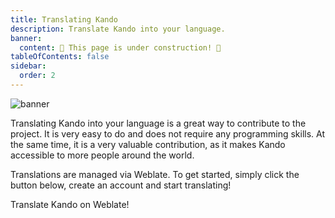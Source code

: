 ```yaml
---
title: Translating Kando
description: Translate Kando into your language.
banner:
  content: 🚧 This page is under construction! 🚧
tableOfContents: false
sidebar:
  order: 2
---
```



![banner](../../../assets/banner02.png)

Translating Kando into your language is a great way to contribute to the project.
It is very easy to do and does not require any programming skills.
At the same time, it is a very valuable contribution, as it makes Kando accessible to more people around the world.

Translations are managed via Weblate.
To get started, simply click the button below, create an account and start translating!

<LinkButton
href="https://github.com/kando-menu/kando/fork"
icon="external"
iconPlacement="start"> 
  Translate Kando on Weblate!
 </LinkButton>
